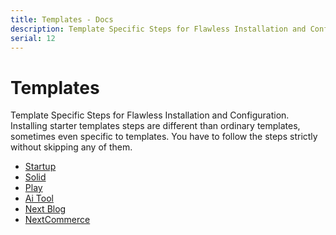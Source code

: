 ```yaml
---
title: Templates - Docs
description: Template Specific Steps for Flawless Installation and Configuration.
serial: 12
---
```


# Templates

Template Specific Steps for Flawless Installation and Configuration. Installing starter templates steps are different than ordinary templates, sometimes even specific to templates. You have to follow the steps strictly without skipping any of them.


- [Startup](/docs/templates/startup)
- [Solid](/docs/templates/solid)
- [Play](/docs/templates/play)
- [Ai Tool](/docs/templates/ai-tool)
- [Next Blog](/docs/templates/next-blog)
- [NextCommerce](/docs/templates/nextcommerce)
